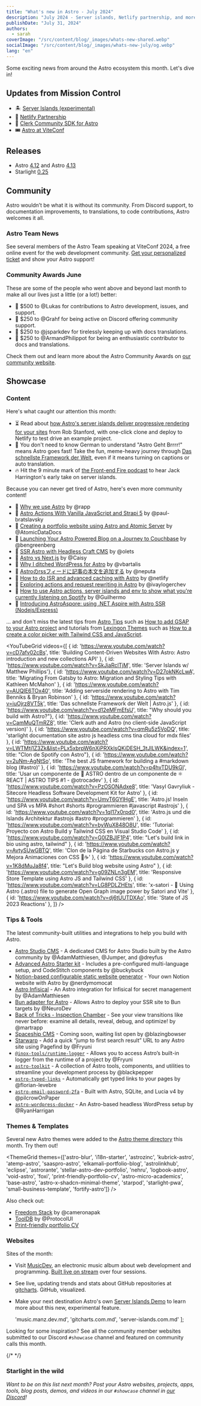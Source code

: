 ```yaml
---
title: "What's new in Astro - July 2024"
description: "July 2024 - Server islands, Netlify partnership, and more!"
publishDate: "July 31, 2024"
authors:
  - sarah
coverImage: "/src/content/blog/_images/whats-new-shared.webp"
socialImage: "/src/content/blog/_images/whats-new-july/og.webp"
lang: "en"
---
```


Some exciting news from around the Astro ecosystem this month. Let's dive in!

## Updates from Mission Control

- 🏝️ [Server Islands (experimental)](https://docs.astro.build/en/reference/configuration-reference/#experimentalserverislands)
- 🤝 [Netlify Partnership ](https://astro.build/blog/netlify-official-deployment-partner/)
- 🔐 [Clerk Community SDK for Astro](https://clerk.com/changelog/2024-03-28)
- 🎟️ [Astro at ViteConf](https://viteconf-2024.pages.dev/24/ecosystem/astro)

## Releases

- Astro [4.12](https://astro.build/blog/astro-4120/) and Astro [4.13](https://astro.build/blog/astro-4130/)
- Starlight [0.25](https://github.com/withastro/starlight/releases/tag/%40astrojs%2Fstarlight%400.25.0)

## Community

Astro wouldn’t be what it is without its community. From Discord support, to documentation improvements, to translations, to code contributions, Astro welcomes it all.

### Astro Team News

See several members of the Astro Team speaking at ViteConf 2024, a free online event for the web development community. [Get your personalized ticket](https://viteconf-2024.pages.dev/24/ecosystem/astro) and show your Astro support!

### Community Awards June

These are some of the people who went above and beyond last month to make all our lives just a little (or a lot!) better:

- 🌟 $500 to @Lukas for contributions to Astro development, issues, and support.
- 🚀 $250 to @Grahf for being active on Discord offering community support.
- 🎈 $250 to @jsparkdev for tirelessly keeping up with docs translations.
- 🎊 $250 to @ArmandPhilippot for being an enthusiastic contributor to docs and translations.

Check them out and learn more about the Astro Community Awards on [our community website](https://community.astro.build).

## Showcase

### Content


Here's what caught our attention this month: 

- ⏳ Read about [how Astro's server islands deliver progressive rendering for your sites](https://developers.netlify.com/guides/how-astros-server-islands-deliver-progressive-rendering-for-your-sites/) from Rob Stanford, with one-click clone and deploy to Netlify to test drive an example project.
- 👀 You don't need to know German to understand "Astro Geht Brrrr!" means Astro goes fast! Take the fun, meme-heavy journey through [Das schnellste Framework der Welt](https://www.youtube.com/watch?v=iuOjrz8VT5k), even if it means turning on captions or auto translation.
- 🔥 Hit the 9 minute mark of [the Front-end Fire podcast](https://front-end-fire.com/episodes/53/) to hear Jack Harrington's early take on server islands.

Because you can never get tired of Astro, here's even more community content!

- 📄 [Why we use Astro](https://www.pricelevel.com/blog/why-we-use-astro) by @rapp
- 📄 [Astro Actions With Vanilla JavaScript and Strapi 5](https://strapi.io/blog/astro-actions-with-vanilla-javascript-and-strapi5) by @paul-bratslavsky
- 📄 [Creating a portfolio website using Astro and Atomic Server](https://docs.atomicdata.dev/astro-guide/1-index) by @AtomicDataDocs
- 📄 [Launching Your Astro Powered Blog on a Journey to Couchbase](https://dev.to/couchbase/launching-your-astro-powered-blog-on-a-journey-to-couchbase-3kh8) by @bengreenberg
- 📄 [SSR Astro with Headless Craft CMS](https://www.olets.dev/posts/ssr-astro-with-headless-craft-cms) by @olets
- 📄 [Astro vs Next.js](https://caisy.io/blog/astro-vs-next) by @Caisy
- 📄 [Why I ditched WordPress for Astro](https://vbartalis.xyz/en/blog/why-i-ditched-wordpress-for-astro-js/) by @vbartalis
- 📄 [Astroのrssフィードに記事の本文を追加する](https://www.neputa-note.net/2024/07/astro-rss/) by @neputa
- 📄 [How to do ISR and advanced caching with Astro](https://developers.netlify.com/guides/how-to-do-advanced-caching-and-isr-with-astro/) by @netlify
- 📄 [Exploring actions and request rewriting in Astro](https://blog.logrocket.com/exploring-actions-request-rewriting-astro/) by @ivaylogerchev
- 📄 [How to use Astro actions, server islands and env to show what you're currently listening on Spotify](https://hounie.me/writings/how-i-use-astro-actions-and-server-islands-spotify/) by @Guilhermo
- 📄 [Introducing AstroAspore: using .NET Aspire with Astro SSR (Nodejs/Express)](https://agramont.net/blog/astroaspire-overview/)


 ... and don't miss the latest tips from [Astro Tips](https://astro-tips.dev) such as [How to add GSAP to your Astro project](https://astro-tips.dev/tips/how-to-add-gsap/) and tutorials from [Lexingon Themes](https://lexingtonthemes.com/tutorials/) such as [How to a create a color picker with Tailwind CSS and JavaScript](https://lexingtonthemes.com/tutorials/how-to-create-a-color-picker-with-tailwind-css-and-javascript/).


<YouTubeGrid
  videos={[
    { id: 'https://www.youtube.com/watch?v=cD7afv02cBs', title: 'Building Content-Driven Websites With Astro: Astro introduction and new collections API' },
    { id: 'https://www.youtube.com/watch?v=SkJiaRclTjM', title: 'Server Islands w/ Matthew Phillips'},
    { id: 'https://www.youtube.com/watch?v=D27okNKcLwA', title: 'Migrating From Gatsby to Astro: Migration and Styling Tips with Kathleen McMahon' },
    { id: 'https://www.youtube.com/watch?v=AUQIE6TOx40', title: 'Adding serverside rendering to Astro with Tim Benniks & Bryan Robinson' },
    { id: 'https://www.youtube.com/watch?v=iuOjrz8VT5k', title: 'Das schnellste Framework der Welt | Astro.js' },
    { id: 'https://www.youtube.com/watch?v=d12eMFmEfsU', title: "Why should you build with Astro?"},
    { id: 'https://www.youtube.com/watch?v=CamMuQTmRZ8', title: 'Clerk auth and Astro (no client-side JavaScript version)' },
    { id: 'https://www.youtube.com/watch?v=qmRu5z5VoDQ', title: 'starlight documentation site astro js headless cms tina cloud for mdx files' },
    { id: 'https://www.youtube.com/watch?v=LWTMtj1Z3Zk&list=PLx5xbrpW6nXiPRXklsQKiDESH_3tJlLWK&index=1', title: "Clon de Spotify con Astro"},
    { id: 'https://www.youtube.com/watch?v=2uNm-AgNtSo', title: 'The best JS framework for building a #markdown blog (#astro)' },
    { id: 'https://www.youtube.com/watch?v=p4hvTDU9kGI', title: 'Usar un componente de 🚀 ASTRO dentro de un componente de ⚛️ REACT | ASTRO TIPS #1 - @otrocadev' },
    { id: 'https://www.youtube.com/watch?v=PzOSONAdxe8', title: 'Vasyl Gavryliuk - Sitecore Headless Software Development Kit for Astro' },
    { id: 'https://www.youtube.com/watch?v=UmvT6GYlHgE', title: 'Astro.js! Inseln und SPA vs MPA #short #shorts #programmieren #javascript #astrojs' },
    { id: 'https://www.youtube.com/watch?v=1qI17x0rpd0', title: 'Astro.js und die Islands Architektur #astrojs #astro #programmieren' },
    { id: 'https://www.youtube.com/watch?v=byWuX848O8U', title: 'Tutorial: Proyecto con Astro Build y Tailwind CSS en Visual Studio Code' },
    { id: 'https://www.youtube.com/watch?v=G0lZBJlF1P4', title: "Let's build link in bio using astro, tailwind" },
    { id: 'https://www.youtube.com/watch?v=AvtySUwGBTQ', title: 'Clon de la Página de Starbucks con Astro.js y Mejora Animaciones con CSS 🚀☕️' },
    { id: 'https://www.youtube.com/watch?v=1K8dMuJa8f4', title: "Let's Build blog website using Astro" },
    { id: 'https://www.youtube.com/watch?v=g09ZNLn3gEM', title: 'Responsive Store Template using Astro JS and Tailwind CSS' },
    { id: 'https://www.youtube.com/watch?v=LG8PDLZHEts', title: 'x-satori - 🌠 Using Astro (.astro) file to generate Open Graph image power by Satori and Vite' },
    { id: 'https://www.youtube.com/watch?v=dj6tUUTDXAo', title: 'State of JS 2023 Reactions' },
  ]}
/> 

### Tips & Tools

The latest community-built utilities and integrations to help you build with Astro.

- [Astro Studio CMS](https://astro-studiocms.xyz/) - A dedicated CMS for Astro Studio built by the Astro community by @AdamMatthiesen, @Jumper, and @dreyfus
- [Advanced Astro Starter kit](https://github.com/BuckyBuck135/Advanced-Astro-v4-i18n) - Includes a pre-configured multi-language setup, and CodeStitch components by @buckybuck 
- [Notion-based configurable static website generator](https://www.producthunt.com/posts/webtrotion) - Your own Notion website with Astro by @nerdymomocat
- [Astro Infisical](https://www.npmjs.com/package/@matthiesenxyz/astro-infisical) - An Astro integration for Infisical for secret management by @AdamMatthiesen
- [Bun adapter for Astro](https://github.com/nurodev/astro-bun) - Allows Astro to deploy your SSR site to Bun targets by @NeuroDev
- [Back of Tricks - Inspection Chamber](https://github.com/martrapp/astro-vtbot) - See your view transitions like never before: examine all details, reveal, debug, and optimize! by @martrapp
- [Spaceship CMS](https://spaceship-cms.co/) - Coming soon, waiting list open by @blazingbowser
- [Starwarp](https://inox-tools.fryuni.dev/star-warp) - Add a quick “jump to first search result” URL to any Astro site using Pagefind by @Fryuni
- [`@inox-tools/runtime-logger`](https://inox-tools.vercel.app/runtime-logger) - Allows you to access Astro’s built-in logger from the runtime of a project by @Fryuni
- [`astro-toolkit`](https://www.npmjs.com/package/astro-toolkit) - A collection of Astro tools, components, and utilities to streamline your development process by @blackpepper
- [`astro-typed-links`](https://github.com/florian-lefebvre/astro-typed-links) - Automatically get typed links to your pages by @florian-levebre
- [`astro-email-password-2fa`](https://github.com/pilcrowOnPaper/astro-email-password-2fa) - Built with Astro, SQLite, and Lucia v4 by @pilcrowOnPaper
- [`astro-wordpress-docker`](https://github.com/RyanHarrigan/astro-wordpress-docker) - An Astro-based headless WordPress setup by @RyanHarrigan 


### Themes & Templates

Several new Astro themes were added to the [Astro theme directory](https://astro.build/themes/) this month. Try them out!

 <ThemeGrid themes={['astro-blur', 'i18n-starter', 'astrozinc', 'kubrick-astro', 'atemp-astro', 'saaspro-astro', 'elkamali-portfolio-blog', 'astrolinkhub', 'eclipse', 'astrorante', 'stellar-astro-dev-portfolio', 'nehru', 'logbook-astro', 'void-astro', 'foxi', 'print-friendly-portfolio-cv', 'astro-micro-academics', 'base-astro', 'astro-x-shadcn-minimal-theme', 'starpod', 'starlight-pwa', 'small-business-template', 'fortify-astro']} />

Also check out:

- [Freedom Stack](https://github.com/cameronapak/freedom-stack) by @cameronapak
- [ToolDB](https://protocolui.com/templates/tooldb) by @ProtocolUI
- [Print-friendly portfolio CV](https://github.com/Smilesharks/dev-portfolio)

### Websites

Sites of the month:

- Visit [MusicDev](https://music.manz.dev/), an electronic music album about web development and programming. [Built live on stream](https://www.youtube.com/watch?v=2ZQ-sPMOmww) over four sessions.
- See live, updating trends and stats about GitHub repositories at [gitcharts](https://gitcharts.com/). GitHub, visualized.
- Make your next destination Astro's own [Server Islands Demo](https://server-islands.com) to learn more about this new, experimental feature.

  'music.manz.dev.md',
  'gitcharts.com.md',
  'server-islands.com.md'
]; 

<ShowcaseGridById ids={monthlySites} />

Looking for some inspiration? See all the community member websites submitted to our Discord `#showcase` channel and featured on community calls this month.

{/* <MonthlyShowcaseGrid startDate="2024-07-01" endDate="2024-08-01" exclude={monthlySites} /> */}

<MonthlyShowcaseGrid startDate="2024-07-01" endDate="2024-08-01" exclude={monthlySites} />

### Starlight in the wild

<MonthlyShowcaseGrid starlight startDate="2024-07-01" endDate="2024-08-01" />

*Want to be on this list next month? Post your Astro websites, projects, apps, tools, blog posts, demos, and videos in our `#showcase` channel in [our Discord](https://astro.build/chat)!*